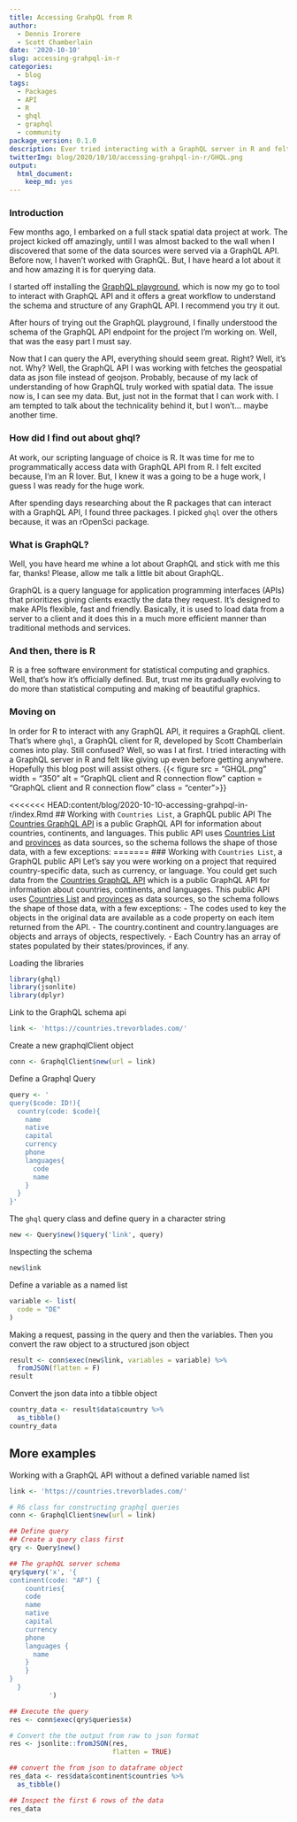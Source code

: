 ```yaml
---
title: Accessing GrahpQL from R
author:
  - Dennis Irorere
  - Scott Chamberlain
date: '2020-10-10'
slug: accessing-grahpql-in-r
categories:
  - blog
tags:
  - Packages
  - API
  - R
  - ghql
  - graphql
  - community
package_version: 0.1.0
description: Ever tried interacting with a GraphQL server in R and felt like giving up even before getting anywhere? Well, I have been there and I wrote this blog post to assist others.
twitterImg: blog/2020/10/10/accessing-grahpql-in-r/GHQL.png
output:
  html_document:
    keep_md: yes
---
```

### Introduction
Few months ago, I embarked on a full stack spatial data project at work. The project kicked off amazingly, until I was almost backed to the wall when I discovered that some of the data sources were served via a GraphQL API. Before now, I haven't worked with GraphQL. But, I have heard a lot about it and how amazing it is for querying data. 

I started off installing the [GraphQL playground](https://www.graphqlbin.com/v2/new), which is now my go to tool to interact with GraphQL API and it offers a great workflow to understand the schema and structure of any GraphQL API. I recommend you try it out.

After hours of trying out the GraphQL playground, I finally understood the schema of the GraphQL API endpoint for the project I'm working on. Well, that was the easy part I must say. 

Now that I can query the API, everything should seem great. Right? Well, it's not. Why? Well, the GraphQL API I was working with fetches the geospatial data as json file instead of geojson. Probably, because of my lack of understanding of how GraphQL truly worked with spatial data. The issue now is, I can see my data. But, just not in the format that I can work with. I am tempted to talk about the technicality behind it, but I won't... maybe another time. 

### How did I find out about ghql?
At work, our scripting language of choice is R. It was time for me to programmatically access data with GraphQL API from R. I felt excited because, I'm an R lover. But, I knew it was a going to be a huge work, I guess I was ready for the huge work. 

After spending days researching about the R packages that can interact with a GraphQL API, I found three packages. I picked `ghql` over the others because, it was an rOpenSci package.

### What is GraphQL?
Well, you have heard me whine a lot about GraphQL and stick with me this far, thanks! Please, allow me talk a little bit about GraphQL.

GraphQL is a query language for application programming interfaces (APIs) that prioritizes giving clients exactly the data they request. It's designed to make APIs flexible, fast and friendly. Basically, it is used to load data from a server to a client and it does this in a much more efficient manner than traditional methods and services.

### And then, there is R
R is a free software environment for statistical computing and graphics. Well, that's how it's officially defined. But, trust me its gradually evolving to do more than statistical computing and making of beautiful graphics.

### Moving on
In order for R to interact with any GraphQL API, it requires a GraphQL client. That's where `ghql`, a GraphQL client for R, developed by Scott Chamberlain comes into play. Still confused? Well, so was I at first. I tried interacting with a GraphQL server in R and felt like giving up even before getting anywhere. Hopefully this blog post will assist others.
<!--html_preserve-->
{{< figure src = "GHQL.png" width = "350" alt = "GraphQL client and R connection flow" caption = "GraphQL client and R connection flow" class = "center">}}
<!--/html_preserve-->

<<<<<<< HEAD:content/blog/2020-10-10-accessing-grahpql-in-r/index.Rmd
## Working with `Countries List`, a GraphQL public API
The [Countries GraphQL API](https://github.com/trevorblades/countries) is a public GraphQL API for information about countries, continents, and languages. This public API uses [Countries List](https://annexare.github.io/Countries/) and [provinces](https://github.com/substack/provinces) as data sources, so the schema follows the shape of those data, with a few exceptions:
=======
### Working with `Countries List`, a GraphQL public API
Let's say you were working on a project that required country-specific data, such as currency, or language. You could get such data from the [Countries GraphQL API](https://github.com/trevorblades/countries) which is a public GraphQL API for information about countries, continents, and languages. This public API uses [Countries List](https://annexare.github.io/Countries/) and [provinces](https://github.com/substack/provinces) as data sources, so the schema follows the shape of those data, with a few exceptions:
- The codes used to key the objects in the original data are available as a code property on each item returned from the API.
- The country.continent and country.languages are objects and arrays of objects, respectively.
- Each Country has an array of states populated by their states/provinces, if any.

Loading the libraries
```r
library(ghql)
library(jsonlite)
library(dplyr)
```

Link to the GraphQL schema api
```r
link <- 'https://countries.trevorblades.com/'
```

Create a new graphqlClient object 
```r
conn <- GraphqlClient$new(url = link)
```

Define a Graphql Query
```r
query <- '
query($code: ID!){
  country(code: $code){
    name
    native
    capital
    currency
    phone
    languages{
      code
      name
    }
  }
}'
```

The `ghql` query class and define query in a character string
```r
new <- Query$new()$query('link', query)
```

Inspecting the schema
```r
new$link
```

Define a variable as a named list
```r
variable <- list(
  code = "DE"
)
```

Making a request, passing in the query and then the variables. Then you convert the raw object to a structured json object
```r
result <- conn$exec(new$link, variables = variable) %>% 
  fromJSON(flatten = F)
result
```

Convert the json data into a tibble object
```r
country_data <- result$data$country %>% 
  as_tibble()
country_data
```

## More examples
Working with a GraphQL API without a defined variable named list

```r
link <- 'https://countries.trevorblades.com/'

# R6 class for constructing graphql queries
conn <- GraphqlClient$new(url = link)

## Define query
## Create a query class first
qry <- Query$new()

## The graphQL server schema 
qry$query('x', '{
continent(code: "AF") {
    countries{
    code
    name
    native
    capital
    currency
    phone
    languages {
      name
    }
    }
}
  }
          ')

## Execute the query
res <- conn$exec(qry$queries$x)

# Convert the the output from raw to json format
res <- jsonlite::fromJSON(res, 
                          flatten = TRUE)

## convert the from json to dataframe object
res_data <- res$data$continent$countries %>% 
  as_tibble()

## Inspect the first 6 rows of the data
res_data

```
